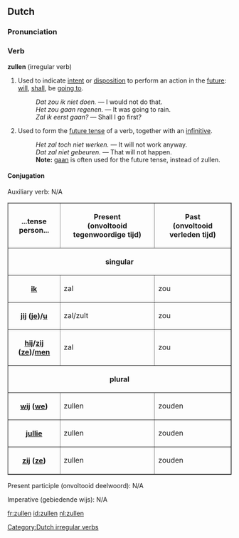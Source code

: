 ==Dutch==

===Pronunciation===
{{IPA|[ˈzœlə(n)]}}

===Verb===
'''zullen''' (irregular verb)

# {{context|lang=nl|modal auxiliary}} Used to indicate [[intent]] or [[disposition]] to perform an action in the [[future]]: [[will]], [[shall]], be [[going to]].
#: ''Dat zou ik niet doen.'' &mdash; I would not do that.
#: ''Het zou gaan regenen.'' &mdash; It was going to rain.
#: ''Zal ik eerst gaan?'' &mdash; Shall I go first?
# {{context|lang=nl|auxiliary}} Used to form the [[future tense]] of a verb, together with an [[infinitive]].
#: ''Het zal toch niet werken.'' &mdash; It will not work anyway.
#: ''Dat zal niet gebeuren.'' &mdash; That will not happen.
#: '''Note:''' [[gaan]] is often used for the future tense, instead of zullen.

====Conjugation====
Auxiliary verb: N/A

<table border=1 cellspacing=0 cellpadding=2>
<tr><th>...tense<br>person...</th><th>Present <br>(onvoltooid tegenwoordige tijd)</th><th>Past <br>(onvoltooid verleden tijd)</th></tr>
<tr><th colspan=4>singular</th></tr>
<tr><th>[[ik]]</th><td>zal</td><td>zou</td></tr>
<tr><th>[[jij]] ([[je]])/[[u]]</th><td>zal/zult</td><td>zou</td></tr>
<tr><th>[[hij]]/[[zij]] ([[ze]])/[[men]]</th><td>zal</td><td>zou</td></tr>
<tr><th colspan=4>plural</th></tr>
<tr><th>[[wij]] ([[we]])</th><td>zullen</td><td>zouden</td></tr>
<tr><th>[[jullie]]</th><td>zullen</td><td>zouden</td></tr>
<tr><th>[[zij]] ([[ze]])</th><td>zullen</td><td>zouden</td></tr>
</table>

Present participle (onvoltooid deelwoord): N/A

Imperative (gebiedende wijs): N/A

[[Category:Dutch irregular verbs]]

[[fr:zullen]]
[[id:zullen]]
[[nl:zullen]]